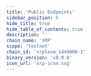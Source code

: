 ```yaml
---
title: 'Public Endpoints'
sidebar_position: 9
hide_title: true
hide_table_of_contents: true
description: ''
chain_name: 'XRP'
scope: 'testnet'
chain_id: 'xrplevm_1449000-1'
binary_version: 'v8.0.0'
icon_url: 'xrp-icon.svg'
---
```



<PageTitle
  iconUrl="img/xrp-icon.svg"
  title="XRP Public Endpoints"
  chainId="xrplevm_1449000-1"
  version="v8.0.0"
/>

<PublicEndpoints chainId="xrplevm_1449000-1" />